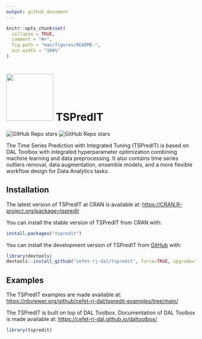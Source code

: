 ```yaml
---
output: github_document
---
```


<!-- README.md is generated from README.Rmd. Please edit that file -->

```r
knitr::opts_chunk$set(
  collapse = TRUE,
  comment = "#>",
  fig.path = "man/figures/README-",
  out.width = "100%"
)
```

# <img src='https://raw.githubusercontent.com/cefet-rj-dal/tspredit/master/inst/logo.png' align='centre' height='125' width='125'/> TSPredIT

<!-- badges: start -->
![GitHub Repo stars](https://img.shields.io/github/stars/cefet-rj-dal/tspredit?logo=Github)
![GitHub Repo stars](https://cranlogs.r-pkg.org/badges/tspredit)
<!-- badges: end -->

The Time Series Prediction with Integrated Tuning (TSPredIT) is based on DAL Toolbox with integrated hyperparameter optimization combining machine learning and data preprocessing. It also contains time series outliers removal, data augmentation, ensemble models, and a more flexible workflow design for Data Analytics tasks.

## Installation

The latest version of TSPredIT at CRAN is available at:
<https://CRAN.R-project.org/package=tspredit>

You can install the stable version of TSPredIT from CRAN with:

``` r
install.packages("tspredit")
```

You can install the development version of TSPredIT from [GitHub](https://github.com/) with:

``` r
library(devtools)
devtools::install_github("cefet-rj-dal/tspredit", force=TRUE, upgrade="never")
```

## Examples

The TSPredIT examples are made available at:
<https://nbviewer.org/github/cefet-rj-dal/tspredit-examples/tree/main/>

The TSPredIT is built on top of DAL Toolbox. Documentation of DAL Toolbox is made available at:
<https://cefet-rj-dal.github.io/daltoolbox/>



```r
library(tspredit)
```

